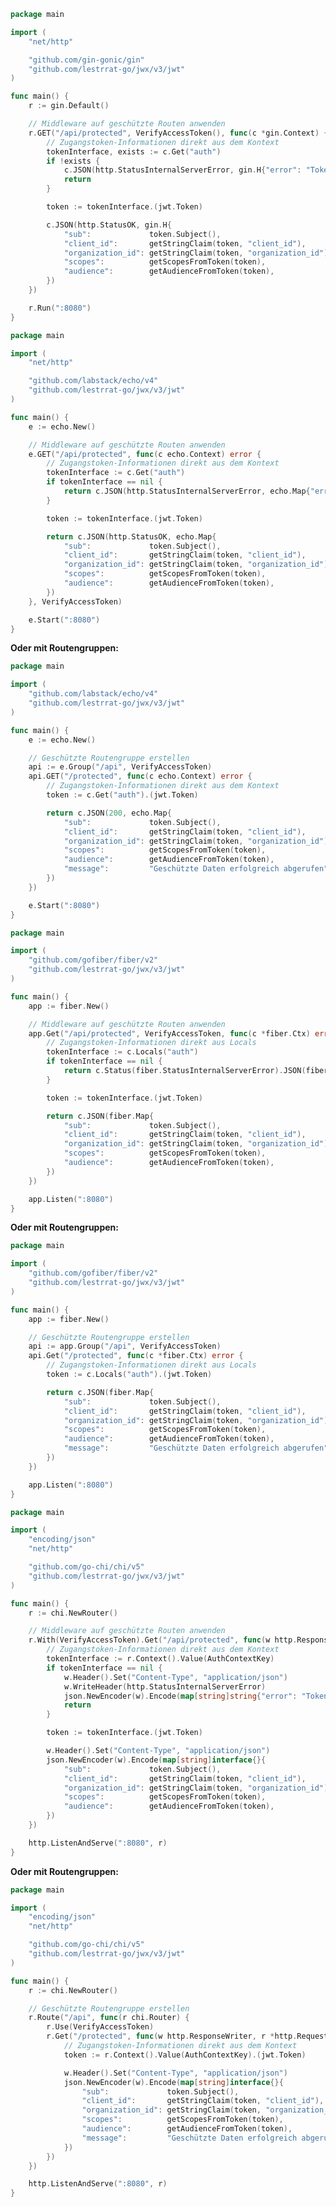 
<Tabs groupId="api-framework">
  <TabItem value="gin" label="Gin">

```go title="main.go"
package main

import (
    "net/http"

    "github.com/gin-gonic/gin"
    "github.com/lestrrat-go/jwx/v3/jwt"
)

func main() {
    r := gin.Default()

    // Middleware auf geschützte Routen anwenden
    r.GET("/api/protected", VerifyAccessToken(), func(c *gin.Context) {
        // Zugangstoken-Informationen direkt aus dem Kontext
        tokenInterface, exists := c.Get("auth")
        if !exists {
            c.JSON(http.StatusInternalServerError, gin.H{"error": "Token nicht gefunden"})
            return
        }

        token := tokenInterface.(jwt.Token)

        c.JSON(http.StatusOK, gin.H{
            "sub":             token.Subject(),
            "client_id":       getStringClaim(token, "client_id"),
            "organization_id": getStringClaim(token, "organization_id"),
            "scopes":          getScopesFromToken(token),
            "audience":        getAudienceFromToken(token),
        })
    })

    r.Run(":8080")
}
```

  </TabItem>
  <TabItem value="echo" label="Echo">

```go title="main.go"
package main

import (
    "net/http"

    "github.com/labstack/echo/v4"
    "github.com/lestrrat-go/jwx/v3/jwt"
)

func main() {
    e := echo.New()

    // Middleware auf geschützte Routen anwenden
    e.GET("/api/protected", func(c echo.Context) error {
        // Zugangstoken-Informationen direkt aus dem Kontext
        tokenInterface := c.Get("auth")
        if tokenInterface == nil {
            return c.JSON(http.StatusInternalServerError, echo.Map{"error": "Token nicht gefunden"})
        }

        token := tokenInterface.(jwt.Token)

        return c.JSON(http.StatusOK, echo.Map{
            "sub":             token.Subject(),
            "client_id":       getStringClaim(token, "client_id"),
            "organization_id": getStringClaim(token, "organization_id"),
            "scopes":          getScopesFromToken(token),
            "audience":        getAudienceFromToken(token),
        })
    }, VerifyAccessToken)

    e.Start(":8080")
}
```

**Oder mit Routengruppen:**

```go title="main.go"
package main

import (
    "github.com/labstack/echo/v4"
    "github.com/lestrrat-go/jwx/v3/jwt"
)

func main() {
    e := echo.New()

    // Geschützte Routengruppe erstellen
    api := e.Group("/api", VerifyAccessToken)
    api.GET("/protected", func(c echo.Context) error {
        // Zugangstoken-Informationen direkt aus dem Kontext
        token := c.Get("auth").(jwt.Token)

        return c.JSON(200, echo.Map{
            "sub":             token.Subject(),
            "client_id":       getStringClaim(token, "client_id"),
            "organization_id": getStringClaim(token, "organization_id"),
            "scopes":          getScopesFromToken(token),
            "audience":        getAudienceFromToken(token),
            "message":         "Geschützte Daten erfolgreich abgerufen",
        })
    })

    e.Start(":8080")
}
```

  </TabItem>
  <TabItem value="fiber" label="Fiber">

```go title="main.go"
package main

import (
    "github.com/gofiber/fiber/v2"
    "github.com/lestrrat-go/jwx/v3/jwt"
)

func main() {
    app := fiber.New()

    // Middleware auf geschützte Routen anwenden
    app.Get("/api/protected", VerifyAccessToken, func(c *fiber.Ctx) error {
        // Zugangstoken-Informationen direkt aus Locals
        tokenInterface := c.Locals("auth")
        if tokenInterface == nil {
            return c.Status(fiber.StatusInternalServerError).JSON(fiber.Map{"error": "Token nicht gefunden"})
        }

        token := tokenInterface.(jwt.Token)

        return c.JSON(fiber.Map{
            "sub":             token.Subject(),
            "client_id":       getStringClaim(token, "client_id"),
            "organization_id": getStringClaim(token, "organization_id"),
            "scopes":          getScopesFromToken(token),
            "audience":        getAudienceFromToken(token),
        })
    })

    app.Listen(":8080")
}
```

**Oder mit Routengruppen:**

```go title="main.go"
package main

import (
    "github.com/gofiber/fiber/v2"
    "github.com/lestrrat-go/jwx/v3/jwt"
)

func main() {
    app := fiber.New()

    // Geschützte Routengruppe erstellen
    api := app.Group("/api", VerifyAccessToken)
    api.Get("/protected", func(c *fiber.Ctx) error {
        // Zugangstoken-Informationen direkt aus Locals
        token := c.Locals("auth").(jwt.Token)

        return c.JSON(fiber.Map{
            "sub":             token.Subject(),
            "client_id":       getStringClaim(token, "client_id"),
            "organization_id": getStringClaim(token, "organization_id"),
            "scopes":          getScopesFromToken(token),
            "audience":        getAudienceFromToken(token),
            "message":         "Geschützte Daten erfolgreich abgerufen",
        })
    })

    app.Listen(":8080")
}
```

  </TabItem>
  <TabItem value="chi" label="Chi">

```go title="main.go"
package main

import (
    "encoding/json"
    "net/http"

    "github.com/go-chi/chi/v5"
    "github.com/lestrrat-go/jwx/v3/jwt"
)

func main() {
    r := chi.NewRouter()

    // Middleware auf geschützte Routen anwenden
    r.With(VerifyAccessToken).Get("/api/protected", func(w http.ResponseWriter, r *http.Request) {
        // Zugangstoken-Informationen direkt aus dem Kontext
        tokenInterface := r.Context().Value(AuthContextKey)
        if tokenInterface == nil {
            w.Header().Set("Content-Type", "application/json")
            w.WriteHeader(http.StatusInternalServerError)
            json.NewEncoder(w).Encode(map[string]string{"error": "Token nicht gefunden"})
            return
        }

        token := tokenInterface.(jwt.Token)

        w.Header().Set("Content-Type", "application/json")
        json.NewEncoder(w).Encode(map[string]interface{}{
            "sub":             token.Subject(),
            "client_id":       getStringClaim(token, "client_id"),
            "organization_id": getStringClaim(token, "organization_id"),
            "scopes":          getScopesFromToken(token),
            "audience":        getAudienceFromToken(token),
        })
    })

    http.ListenAndServe(":8080", r)
}
```

**Oder mit Routengruppen:**

```go title="main.go"
package main

import (
    "encoding/json"
    "net/http"

    "github.com/go-chi/chi/v5"
    "github.com/lestrrat-go/jwx/v3/jwt"
)

func main() {
    r := chi.NewRouter()

    // Geschützte Routengruppe erstellen
    r.Route("/api", func(r chi.Router) {
        r.Use(VerifyAccessToken)
        r.Get("/protected", func(w http.ResponseWriter, r *http.Request) {
            // Zugangstoken-Informationen direkt aus dem Kontext
            token := r.Context().Value(AuthContextKey).(jwt.Token)

            w.Header().Set("Content-Type", "application/json")
            json.NewEncoder(w).Encode(map[string]interface{}{
                "sub":             token.Subject(),
                "client_id":       getStringClaim(token, "client_id"),
                "organization_id": getStringClaim(token, "organization_id"),
                "scopes":          getScopesFromToken(token),
                "audience":        getAudienceFromToken(token),
                "message":         "Geschützte Daten erfolgreich abgerufen",
            })
        })
    })

    http.ListenAndServe(":8080", r)
}
```

  </TabItem>
</Tabs>
